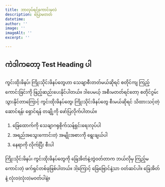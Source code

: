 ```yaml
---
title: ဘာလုပ်ရင်ကောင်းမလဲ
description: ပြောမတတ်
datetime: 
author: ''
image: ''
imageAlt: ''
excerpt: ''

---
```

## ကဲဒါကတော့ Test Heading ပါ

ကွင်းထိုးဖိနပ်၊ ကြိုးသိုင်းဖိနပ်တွေဟာ သေချာစီးတတ်မယ်ဆိုရင် စတိုင်ကျ ကြည့်ကောင်းခြင်းကို ဖြည့်ဆည်းပေးနိုင်ပါတယ်။ ဒါပေမယ့် အစီးမတတ်ရင်တော့ စတိုင်ဂွမ်းသွားနိုင်တာကြောင့် ကွင်းထိုးဖိနပ်တွေ၊ ကြိုးသိုင်းဖိနပ်တွေ စီးမယ်ဆိုရင် သိထားသင့်တဲ့ ဆောင်ရန်၊ ရှောင်ရန် တချို့ကို ဖော်ပြလိုက်ပါတယ်။

1. ခြေထောက်ကို သေချာဂရုစိုက်သန့်ရှင်းရေးလုပ်ပါ
2. အရည်အသွေးကောင်းတဲ့ အမျိုးအစားကို ရွေးချယ်ပါ
3. နေရာကို လိုက်ပြီး စီးပါ

ကြိုးသိုင်းဖိနပ်၊ ကွင်းထိုးဖိနပ်တွေကို ခြေအိတ်နဲ့တွဲဝတ်တာက ဘယ်လိုမှ ကြည့်မကောင်းတဲ့ ဖက်ရှင်တစ်ခုဖြစ်ပါတယ်။ ဒါ့ကြောင့် ခြေဗြောင်နဲ့သာ ဝတ်ဆင်ပါ။ ခြေအိတ်နဲ့ လုံးဝ(လုံးဝ)မဝတ်ပါနဲ့။
